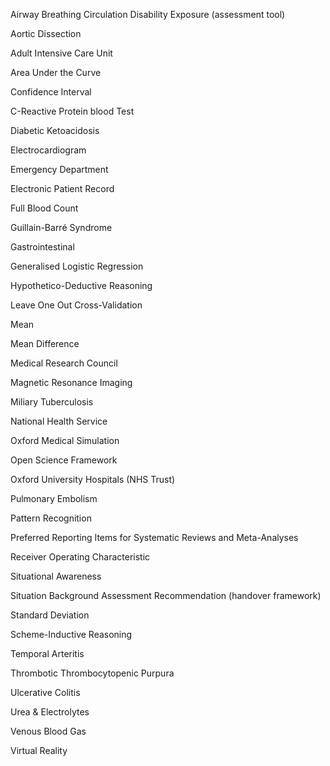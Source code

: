 \item[ABCDE] Airway Breathing Circulation Disability Exposure (assessment tool)

\item[AD] Aortic Dissection

\item[AICU] Adult Intensive Care Unit

\item[AUC] Area Under the Curve

\item[CI] Confidence Interval

\item[CRP] C-Reactive Protein blood Test

\item[DKA] Diabetic Ketoacidosis

\item[ECG] Electrocardiogram

\item[ED] Emergency Department

\item[EPR] Electronic Patient Record

\item[FBC] Full Blood Count

\item[GBS] Guillain-Barré Syndrome

\item[GI] Gastrointestinal

\item[GLM] Generalised Logistic Regression

\item[HD] Hypothetico-Deductive Reasoning

\item[LOOCV] Leave One Out Cross-Validation

\item[M] Mean

\item[MDiff] Mean Difference

\item[MRC] Medical Research Council

\item[MRI] Magnetic Resonance Imaging

\item[MTB] Miliary Tuberculosis

\item[NHS] National Health Service

\item[OMS] Oxford Medical Simulation

\item[OSF] Open Science Framework

\item[OUH] Oxford University Hospitals (NHS Trust)

\item[PE] Pulmonary Embolism

\item[PR] Pattern Recognition

\item[PRISMA] Preferred Reporting Items for Systematic Reviews and Meta-Analyses

\item[ROC] Receiver Operating Characteristic

\item[SA] Situational Awareness

\item[SBAR] Situation Background Assessment Recommendation (handover framework)

\item[SD] Standard Deviation

\item[SI] Scheme-Inductive Reasoning

\item[TA] Temporal Arteritis

\item[TTP] Thrombotic Thrombocytopenic Purpura

\item[UC] Ulcerative Colitis

\item[U\&E] Urea & Electrolytes

\item[VBG] Venous Blood Gas

\item[VR] Virtual Reality


